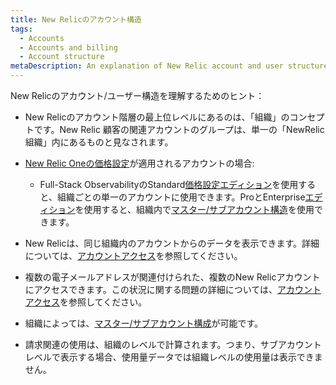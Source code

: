 ```yaml
---
title: New Relicのアカウント構造
tags:
  - Accounts
  - Accounts and billing
  - Account structure
metaDescription: An explanation of New Relic account and user structure.
---
```


New Relicのアカウント/ユーザー構造を理解するためのヒント：

* New Relicのアカウント階層の最上位レベルにあるのは、「組織」のコンセプトです。New Relic 顧客の関連アカウントのグループは、単一の「NewRelic組織」内にあるものと見なされます。

* [New Relic Oneの価格設定](/docs/accounts/accounts-billing/new-relic-one-pricing-users/pricing-billing)が適用されるアカウントの場合:

  * Full-Stack ObservabilityのStandard[価格設定エディション](https://newrelic.com/pricing)を使用すると、組織ごとの単一のアカウントに使用できます。ProとEnterprise[エディション](https://newrelic.com/pricing)を使用すると、組織内で[マスター/サブアカウント構造](/docs/accounts/install-new-relic/account-setup/manage-apps-or-users-sub-accounts)を使用できます。

* New Relicは、同じ組織内のアカウントからのデータを表示できます。詳細については、[アカウントアクセス](/docs/factors-affecting-access-features-data#account-access)を参照してください。

* 複数の電子メールアドレスが関連付けられた、複数のNew Relicアカウントにアクセスできます。この状況に関する問題の詳細については、[アカウントアクセス](/docs/factors-affecting-access-features-data#account-access)を参照してください。

* 組織によっては、[マスター/サブアカウント構成](/docs/accounts/install-new-relic/account-setup/manage-apps-or-users-sub-accounts)が可能です。

* 請求関連の使用は、組織のレベルで計算されます。つまり、サブアカウントレベルで表示する場合、使用量データでは組織レベルの使用量は表示できません。